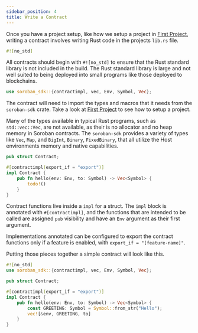 ```yaml
---
sidebar_position: 4
title: Write a Contract
---
```


Once you have a project setup, like how we setup a project in [First
Project](first-project.mdx), writing a contract involves writing Rust code in
the projects `lib.rs` file.

```rust
#![no_std]
```

All contracts should begin with `#![no_std]` to ensure that the Rust standard
library is not included in the build. The Rust standard library is large and not
well suited to being deployed into small programs like those deployed to
blockchains.

```rust
use soroban_sdk::{contractimpl, vec, Env, Symbol, Vec};
```

The contract will need to import the types and macros that it needs from the
`soroban-sdk` crate. Take a look at [First Project](first-project.mdx) to see
how to setup a project.

Many of the types available in typical Rust programs, such as `std::vec::Vec`,
are not available, as their is no allocator and no heap memory in Soroban
contracts. The `soroban-sdk` provides a variety of types like `Vec`, `Map`, and
`BigInt`, `Binary`, `FixedBinary`, that all utilize the Host environments memory
and native capabilities.

```rust
pub struct Contract;

#[contractimpl(export_if = "export")]
impl Contract {
    pub fn hello(env: Env, to: Symbol) -> Vec<Symbol> {
        todo!()
    }
}
```

Contract functions live inside a `impl` for a struct. The `impl` block is
annotated with `#[contractimpl]`, and the functions that are intended to be
called are assigned `pub` visibility and have an `Env` argument as their first
argument.

Implementations annotated can be configured to export the contract functions
only if a feature is enabled, with `export_if = "[feature-name]"`.

Putting those pieces together a simple contract will look like this.

```rust
#![no_std]
use soroban_sdk::{contractimpl, vec, Env, Symbol, Vec};

pub struct Contract;

#[contractimpl(export_if = "export")]
impl Contract {
    pub fn hello(env: Env, to: Symbol) -> Vec<Symbol> {
        const GREETING: Symbol = Symbol::from_str("Hello");
        vec![&env, GREETING, to]
    }
}
```
